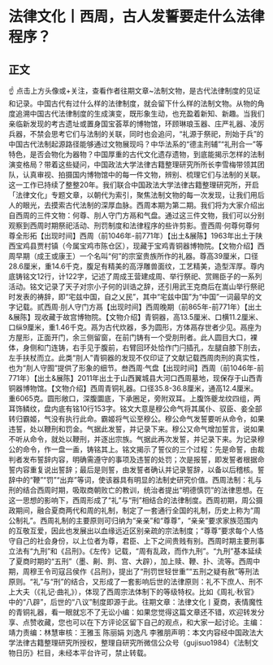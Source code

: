 # 法律文化丨西周，古人发誓要走什么法律程序？
## 正文
☝ 点击上方头像或+关注，查看作者往期文章~法制文物，是古代法律制度的见证和记录。中国古代有过什么样的法律制度，就会留下什么样的法制文物。从物的角度追溯中国古代法律制度的生成演变，既形象生动，也充盈着新知、新趣。当我们亲临新发现的考古遗址或置身国宝荟萃的博物馆，环顾琳琅玉器、庄严礼器、凌厉兵器，不禁会思考它们与法制的关联，同时也会追问，“礼源于祭祀，刑始于兵”的中国古代法制起源路径能够通过文物展现吗？中华法系的“德主刑辅”“礼刑合一”等特色，是否会物化为器物？中国厚重的古代文化遗存遗物，到底能揭示怎样的法制演变格局？带着这些疑问，中国政法大学法律古籍整理研究所所长李雪梅带领其团队，认真审视、拍摄国内博物馆中的每一件文物，辨别、梳理它们与法制的关联。这一工作已持续了整整20年。我们联合中国政法大学法律古籍整理研究所，开启「法律文化」专题文章，以朝代为索引，聚焦法制文物的每一次发现，让我们用后人的眼光，去摸索古代法制的深厚血脉。西周本期为第二期。我们将为大家介绍出自西周的三件文物：何尊、刖人守门方鬲和气盘。通过这三件文物，我们可以分别观察到西周时期祭祀活动、刑罚制度和法律程序的些许剪影。壹西周·何尊何尊何尊全形拓【出现时间】西周（前1046年-前771年）【出土&展陈】1963年出土于陕西宝鸡县贾村镇（今属宝鸡市陈仓区），现藏于宝鸡青铜器博物院。【文物介绍】西周早期（成王或康王）一个名叫“何”的宗室贵族所作的礼器。尊高39厘米，口径28.6厘米，重14.6千克，腹足有精美的高浮雕兽面纹，工艺精美，造型浑厚。尊内底铸铭文12行，计122字，记述了周成王营建成周、举行祭祀、赏赐臣子的一系列活动。铭文记录了天子对宗小子何的训诰之辞，还引用武王克商后在嵩山举行祭祀时发表的祷辞，即“宅兹中国，自之乂民”，其中“宅兹中国”为“中国”一词最早的文字记载。贰西周·刖人守门方鬲【出现时间】西周晚期（前865年-前771年）【出土&展陈】现收藏于故宫博物院。【文物介绍】青铜器，高13.5厘米、口横11.2厘米、口纵9厘米，重1.46千克。鬲为古代炊器，多为圆形，方体鬲存世者少见。鬲座为方屋形，正面开门，余三侧留窗，在前门铸有一个受刖刑者。此人圆目大口，裸体，身侧和门连铸，右手见于腹前，右臂回环处恰作门闩插孔，左腿自膝下刖去，左手扶杖而立。此类“刖人”青铜器的发现不仅印证了文献记载西周肉刑的真实性，也为“刖人守囿”提供了形象的细节。叁西周·气盘【出现时间】西周（前1046年-前771年）【出土&展陈】2011年出土于山西翼城县大河口西周墓地，现保存于山西青铜器博物馆。【文物介绍】西周青铜礼器。口径35.8-36.8厘米，通高12.4厘米。重6065克。圆形敞口，深腹圜底，下承圈足，旁附双耳。上腹饰夔龙纹四组，两耳饰鳞纹，盘内底有铭10行153字。铭文大意是穆公命气将其属仆、驭臣、妾全部转归霸姬，气没有执行此命。霸姬将气讼至穆公。穆公命气发誓要听从命令，如果违誓，处以鞭刑和罚金。气据此发誓，并记录下来。穆公又命气增加誓言，说如果不听从命令，就处以鞭刑，并逐出宗族。气据此再次发誓，并记录下来。为记录穆公的命令，作一盘一盉，铸铭其上。铭文揭示了誓仪的三个过程：先是命誓，由裁判者发布誓辞内容，明确需遵守的事项及违誓的处罚；次是报誓，即发誓者根据命誓内容重复说出誓辞；最后是则誓，由发誓者确认并记录誓辞，以备以后稽核。誓辞中的“鞭”“罚”“出弃”等词，使该器具有明显的法制史研究价值。西周法制：礼与刑的结合西周时期，吸取商朝败亡的教训，统治者提出“明德慎罚”的法律思想。在这一思想的影响下，西周形成了“礼”与“刑”相结合的法律制度。西周初期，周公摄政期间，融合夏商两代和周的礼制，制定了一套通行全国的礼制，历史上称为“周公制礼”。西周礼制的主要原则可归纳为“亲亲”和“尊尊”，“亲亲”要求家族范围内的互敬互爱，因此也发展出以血缘远近区别亲疏的宗法制度；“尊尊”要求每个人恪守自己的社会身份，以上位者为尊，君臣、上下之间贵贱有别。西周时期主要刑事立法有“九刑”和《吕刑》。《左传》记载，“周有乱政，而作九刑”。“九刑”基本延续了夏商时期的“五刑”（墨、劓、剕、宫、大辟），加上赎、鞭、扑、流等。西周中期，周穆王令司寇吕侯作《吕刑》，提出了“刑罚世轻世重”“五刑之疑有赦”等刑法原则。“礼”与“刑”的结合，又形成了一套影响后世的法律原则：礼不下庶人、刑不上大夫（《礼记·曲礼》），体现了西周宗法体制下的等级特权。比如《周礼·秋官》中的“八辟”，后世的“八议”制度即源于此。往期文章：法律文化丨夏商，表情魔性的青铜礼器，看一眼就忘不了无讼小编：如果您觉得这篇文章还不错，欢迎转发分享、点赞收藏，您也可以在下方评论区留下自己的观点，和大家一起讨论。主编：靖力责编：林慧审核：王雅玉 陈丽娟 刘逸凡 李雅朋声明：本文内容经中国政法大学法律古籍整理研究所授权，整理自研究所微信公众号（gujisuo1984）《法制文物日历》栏目，未经本平台许可，禁止转载。